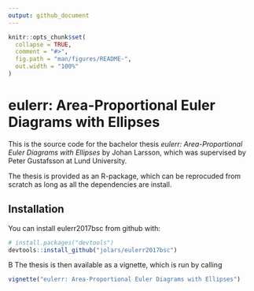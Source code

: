 ```yaml
---
output: github_document
---
```


<!-- README.md is generated from README.Rmd. Please edit that file -->

```r
knitr::opts_chunk$set(
  collapse = TRUE,
  comment = "#>",
  fig.path = "man/figures/README-",
  out.width = "100%"
)
```
# eulerr: Area-Proportional Euler Diagrams with Ellipses

This is the source code for the bachelor thesis *eulerr: Area-Proportional Euler Diagrams with Ellipses*
by Johan Larsson, which was supervised by Peter Gustafsson at Lund University.

The thesis is provided as an R-package, which can be reprocuded
from scratch as long as all the dependencies are install.

## Installation

You can install eulerr2017bsc from github with:

```r
# install.packages("devtools")
devtools::install_github("jolars/eulerr2017bsc")
```
B
The thesis is then available as a vignette, which is run by calling

```r
vignette("eulerr: Area-Proportional Euler Diagrams with Ellipses")
```

